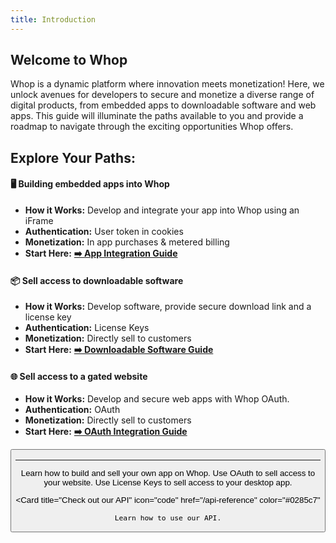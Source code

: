 ```yaml
---
title: Introduction
---
```

## Welcome to Whop

Whop is a dynamic platform where innovation meets monetization!
Here, we unlock avenues for developers to secure and monetize a diverse range of digital products, from embedded apps to downloadable software and web apps. This guide will illuminate the paths available to you and provide a roadmap to navigate through the exciting opportunities Whop offers.

## Explore Your Paths:

#### 🖥️  Building embedded apps into Whop
- **How it Works:** Develop and integrate your app into Whop using an iFrame
- **Authentication:** User token in cookies
- **Monetization:** In app purchases & metered billing
- **Start Here:** [**➡️ App Integration Guide**](#)


#### 📦 Sell access to downloadable software
- **How it Works:** Develop software, provide secure download link and a license key
- **Authentication:** License Keys
- **Monetization:** Directly sell to customers
- **Start Here:** [**➡️ Downloadable Software Guide**](#)

#### 🌐 Sell access to a gated website
- **How it Works:** Develop and secure web apps with Whop OAuth.
- **Authentication:** OAuth
- **Monetization:** Directly sell to customers
- **Start Here:** [**➡️ OAuth Integration Guide**](#)


<Button/>


---

<CardGroup cols={2}>
  <Card
    title="Build embedded apps into Whop"
    icon="sack-dollar"
    href="/apps/overview"
    color="#0285c7"
  >
    Learn how to build and sell your own app on Whop.
  </Card>
  <Card
    title="Sell access to a gatedwebsite"
    href="/oauth"
    icon="globe"
    color="#ea5a0c"
  >
    Use OAuth to sell access to your website.
  </Card>
  <Card
    title="Sell access to downloadable software"
    href="/license-keys"
    icon="key"
    color="#0285c7"
  >
    Use License Keys to sell access to your desktop app.
  </Card>

  <Card
    title="Check out our API"
    icon="code"
    href="/api-reference"
    color="#0285c7"
  >
    Learn how to use our API.
  </Card>
</CardGroup>
